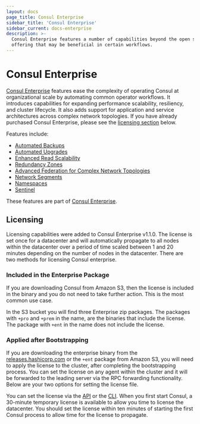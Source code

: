 ```yaml
---
layout: docs
page_title: Consul Enterprise
sidebar_title: 'Consul Enterprise'
sidebar_current: docs-enterprise
description: >-
  Consul Enterprise features a number of capabilities beyond the open source
  offering that may be beneficial in certain workflows.
---
```


# Consul Enterprise

[Consul Enterprise](https://www.hashicorp.com/consul.html) features ease the complexity of operating Consul at
organizational scale by automating common operator workflows. It introduces capabilities for expanding
performance scalability, resiliency, and cluster lifecycle. It also adds support for application and service
architectures across complex network topologies. If you have already purchased Consul Enterprise, please
see the [licensing section](#licensing) below.

Features include:

- [Automated Backups](/docs/enterprise/backups)
- [Automated Upgrades](/docs/enterprise/upgrades)
- [Enhanced Read Scalability](/docs/enterprise/read-scale)
- [Redundancy Zones](/docs/enterprise/redundancy)
- [Advanced Federation for Complex Network Topologies](/docs/enterprise/federation)
- [Network Segments](/docs/enterprise/network-segments)
- [Namespaces](/docs/enterprise/namespaces)
- [Sentinel](/docs/enterprise/sentinel)

These features are part of [Consul
Enterprise](https://www.hashicorp.com/consul.html).

## Licensing

Licensing capabilities were added to Consul Enterprise v1.1.0. The license is set
once for a datacenter and will automatically propagate to all nodes within the
datacenter over a period of time scaled between 1 and 20 minutes depending on the
number of nodes in the datacenter. There are two methods for licensing Consul
enterprise.

### Included in the Enterprise Package

If you are downloading Consul from Amazon S3, then the license is included
in the binary and you do not need to take further action. This is the
most common use case.

In the S3 bucket you will find three Enterprise zip packages. The packages with `+pro` and
`+prem` in the name, are the binaries that include the license. The package
with `+ent` in the name does not include the license.

### Applied after Bootstrapping

If you are downloading the enterprise binary from the [releases.hashicorp.com](https://releases.hashicorp.com/consul/) or the `+ent` package from Amazon S3, you will need to apply
the license to the cluster, after completing the bootstrapping process.
You can set the license on any agent within the cluster and it will be
forwarded to the leading server via the RPC forwarding functionality.
Below are your two options for setting the license file.

You can set the license via the
[API](/api/operator/license.html) or the [CLI](/docs/commands/license.html). When
you first start Consul, a 30-minute temporary license is available to allow you
time to license the datacenter. You should set the license within ten minutes of
starting the first Consul process to allow time for the license to propagate.
